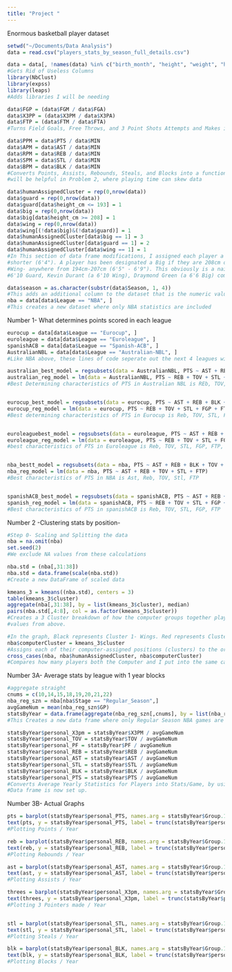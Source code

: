 ```yaml
---
title: "Project "
---
```


Enormous basketball player dataset
```r
setwd("~/Documents/Data Analysis")
data = read.csv("players_stats_by_season_full_details.csv")

```

```r
data = data[, !names(data) %in% c("birth_month", "height", "weight", "high_school")]
#Gets Rid of Useless Columns
library(NbClust)
library(expss)
library(leaps)
#Adds libraries I will be needing
```


```r
data$FGP = (data$FGM / data$FGA)
data$X3PP = (data$X3PM / data$X3PA)
data$FTP = (data$FTM / data$FTA)
#Turns Field Goals, Free Throws, and 3 Point Shots Attempts and Makes into a Percentage

data$PPM = data$PTS / data$MIN
data$APM = data$AST / data$MIN
data$RPM = data$REB / data$MIN
data$SPM = data$STL / data$MIN
data$BPM = data$BLK / data$MIN
#Converts Points, Assists, Rebounds, Steals, and Blocks into a function of how many of each stat / minute. This removes bias from playing time, and
#will be helpful in Problem 2, where playing time can skew data

data$humanAssignedCluster = rep(0,nrow(data))
data$guard = rep(0,nrow(data))
data$guard[data$height_cm <= 193] = 1
data$big = rep(0,nrow(data))
data$big[data$height_cm >= 208] = 1
data$wing = rep(0,nrow(data))
data$wing[(!data$big)&(!data$guard)] = 1
data$humanAssignedCluster[data$big == 1] = 3
data$humanAssignedCluster[data$guard == 1] = 2
data$humanAssignedCluster[data$wing == 1] = 1
#In This section of data frame modifications, I assigned each player a score based on height. A player has been designated a Guard if they are 193cm or
#shorter (6'4"). A player has been designated a Big if they are 208cm or taller (6'10"). If a player is neither a Guard nor a Big, they are called a 
#Wing- anywhere from 194cm-207cm (6'5" - 6'9"). This obviously is a naive approach to assigning positions to players, as exceptions like Ben Simmons (a
#6'10 Guard, Kevin Durant (a 6'10 Wing), Draymond Green (a 6'6 Big) come to mind.

data$season = as.character(substr(data$Season, 1, 4))
#This adds an additional column to the dataset that is the numeric value of what year the season starts.
nba = data[data$League == "NBA", ]
#This creates a new dataset where only NBA statistics are included

```


Number 1- What determines points scored in each league
```r
eurocup = data[data$League == "Eurocup", ]
euroleague = data[data$League == "Euroleague", ]
spanishACB = data[data$League == "Spanish-ACB", ]
AustralianNBL = data[data$League == "Australian-NBL", ]
#Like NBA above, these lines of code seperate out the next 4 leagues with the most data entries

australian_best_model = regsubsets(data = AustralianNBL, PTS ~ AST + REB + BLK + TOV + STL + FGP + FTP + height_cm + draft_pick)
australian_reg_model = lm(data = AustralianNBL, PTS ~ REB + TOV + STL + FTP )
#Best Determining characteristics of PTS in Australian NBL is REb, TOV, STL, FTP


eurocup_best_model = regsubsets(data = eurocup, PTS ~ AST + REB + BLK + TOV + STL + FGP + FTP + height_cm + draft_pick)
eurocup_reg_model = lm(data = eurocup, PTS ~ REB + TOV + STL + FGP + FTP + height_cm)
#Best determining characteristics of PTS in Eurocup is Reb, TOV, STL, FGP, FTP, height


euroleaguebest_model = regsubsets(data = euroleague, PTS ~ AST + REB + BLK + TOV + STL + FGP + FTP + height_cm + draft_pick)
euroleague_reg_model = lm(data = euroleague, PTS ~ REB + TOV + STL + FGP + FTP + height_cm)
#best characteristics of PTS in Euroleague is Reb, TOV, STL, FGP, FTP, height


nba_bestt_model = regsubsets(data = nba, PTS ~ AST + REB + BLK + TOV + STL + FGP + FTP + height_cm + draft_pick)
nba_reg_model = lm(data = nba, PTS ~ AST + REB + TOV + STL + FTP)
#Best characteristics of PTS in NBA is Ast, Reb, TOV, Stl, FTP


spanishACB_best_model = regsubsets(data = spanishACB, PTS ~ AST + REB + BLK + TOV + STL + FGP + FTP + height_cm + draft_pick)
spanish_reg_model = lm(data = spanishACB, PTS ~ REB + TOV + STL + FGP + FTP)
#Best characteristics of PTS in spanishACB is Reb, TOV, STL, FGP, FTP


```


Number 2 -Clustering stats by position-
```r
#Step 0- Scaling and Splitting the data
nba = na.omit(nba)
set.seed(2)
#We exclude NA values from these calculations

nba.std = (nba[,31:38])
nba.std = data.frame(scale(nba.std))
#Create a new DataFrame of scaled data

kmeans_3 = kmeans((nba.std), centers = 3)
table(kmeans_3$cluster)
aggregate(nba[,31:38], by = list(kmeans_3$cluster), median)
pairs(nba.std[,4:8], col = as.factor(kmeans_3$cluster))
#Creates a 3 Cluster breakdown of how the computer groups together players based on statistics per minute. This is similar to the height-assigned 
#values from above.

#In the graph, Black represents Cluster 1- Wings. Red represents Cluster 2- Guards. Green represents Cluster 3- Bigs.
nba$computerCluster = kmeans_3$cluster
#Assigns each of their computer-assigned positions (clusters) to the original dataset
cross_cases(nba, nba$humanAssignedCluster, nba$computerCluster)
#Compares how many players both the Computer and I put into the same category. Roughly 65% Success in Naive approach.
```





Number 3A- Average stats by league with 1 year blocks
```r
#aggregate straight
cnums = c(10,14,15,18,19,20,21,22)
nba_reg_szn = nba[nba$Stage == "Regular_Season",]
avgGameNum = mean(nba_reg_szn$GP)
statsByYear = data.frame(aggregate(nba_reg_szn[,cnums], by = list(nba_reg_szn$season), mean))
#This Creates a new data frame where only Regular Season NBA games are valued. Each statistic from cnums is averaged over a yearly basis.

statsByYear$personal_X3pm = statsByYear$X3PM / avgGameNum
statsByYear$personal_TOV = statsByYear$TOV / avgGameNum
statsByYear$personal_PF = statsByYear$PF / avgGameNum
statsByYear$personal_REB = statsByYear$REB / avgGameNum
statsByYear$personal_AST = statsByYear$AST / avgGameNum
statsByYear$personal_STL = statsByYear$STL / avgGameNum
statsByYear$personal_BLK = statsByYear$BLK / avgGameNum
statsByYear$personal_PTS = statsByYear$PTS / avgGameNum
#Converts Average Yearly Statistics for Players into Stats/Game, by using the Average number of games played.
#Data frame is now set up.
```


Number 3B- Actual Graphs
```r
pts = barplot(statsByYear$personal_PTS, names.arg = statsByYear$Group.1,main = "Average PTS / Game over Last 21 Seasons", col = "green", ylim = c(0,16), xlab = "Year", ylab = "Points")
text(pts, y = statsByYear$personal_PTS, label = trunc(statsByYear$personal_PTS * 10)/10, pos = 3, cex = .75, col = "black")
#Plotting Points / Year

reb = barplot(statsByYear$personal_REB, names.arg = statsByYear$Group.1,main = "Average Rebounds / Game over Last 21 Seasons", col = "chocolate1", xlab = "Year", ylab = "Rebounds", ylim = c(0,7))
text(reb, y = statsByYear$personal_REB, label = trunc(statsByYear$personal_REB * 10)/10, pos = 3, cex = .75, col = "black")
#Plotting Rebounds / Year

ast = barplot(statsByYear$personal_AST, names.arg = statsByYear$Group.1,main = "Average Assists / Game over Last 21 Seasons", col = "gold", xlab = "Year", ylab = "Assists", ylim = c(0,4))
text(ast, y = statsByYear$personal_AST, label = trunc(statsByYear$personal_AST * 10)/10, pos = 3, cex = .75, col = "black")
#Plotting Assists / Year

threes = barplot(statsByYear$personal_X3pm, names.arg = statsByYear$Group.1,main = "Average 3 Pointers Made / Game over Last 21 Seasons", col = "firebrick", xlab = "Year", ylab = "3 Pointers Made", ylim = c(0,1.5))
text(threes, y = statsByYear$personal_X3pm, label = trunc(statsByYear$personal_X3pm * 10^2)/10^2, pos = 3, cex = .75, col = "black")
#Plotting 3 Pointers made / Year


stl = barplot(statsByYear$personal_STL, names.arg = statsByYear$Group.1,main = "Average Steals / Game over Last 21 Seasons", col = "darkorchid", xlab = "Year", ylab = "Steals", ylim = c(0,1.25))
text(stl, y = statsByYear$personal_STL, label = trunc(statsByYear$personal_STL * 10^2)/10^2, pos = 3, cex = .75, col = "black")
#Plotting Steals / Year

blk = barplot(statsByYear$personal_BLK, names.arg = statsByYear$Group.1,main = "Average Blocks / Game over Last 21 Seasons", col = "blue", ylim = c(0,.8), xlab = "Year", ylab = "Blocks")
text(blk, y = statsByYear$personal_BLK, label = trunc(statsByYear$personal_BLK * 10^2)/10^2, pos = 3, cex = .75, col = "black")
#Plotting Blocks / Year

```


